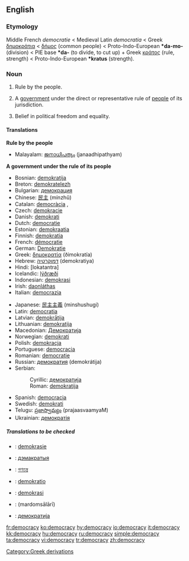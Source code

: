 ==English==

===Etymology===
Middle French ''democratie'' < Medieval Latin ''democratia'' < Greek [[δημοκράτια]] < [[δήμος]] (common people) < Proto-Indo-European '''*da-mo-''' (division) < PIE base '''*da-''' (to divide, to cut up) + Greek [[κράτος]] (rule, strength) < Proto-Indo-European '''*kratus''' (strength).

===Noun===
{{en-noun-reg-y|democrac|y}}

# Rule by the people.
# {{cattag|government}} A [[government]] under the direct or representative rule of [[people]] of its jurisdiction.
# Belief in political freedom and equality.

====Translations====
'''Rule by the people'''
{{top}}
*Malayalam: [[ജനാധിപത്യം]] (janaadhipathyam)
{{bottom}}

'''A government under the rule of its people'''
{{top}}
*Bosnian: [[demokratija#Bosnian|demokratija]] {{f}}
*Breton: [[demokratelezh]] {{f}}
*Bulgarian: [[демокрация]] {{f}}
*Chinese: [[民主]] (mínzhǔ)
*Catalan: [[democràcia]] ,{{f}}
*Czech: [[demokracie]] {{f}}
*Danish: [[demokrati]] {{n}}
*Dutch: [[democratie]] {{f}}
*Estonian: [[demokraatia]]
*Finnish: [[demokratia]]
*French: [[démocratie]] {{f}}
*German: [[Demokratie]] {{f}}
*Greek: [[δημοκρατία]] (ðimokratía)
*Hebrew: [[דמוקרטיה]] (demokratiya)
*Hindi: [lokatantra]
*Icelandic: [[lýðræði]]
*Indonesian: [[demokrasi]]
*Irish: [[daonláthas]]
*Italian: [[democrazia]]
{{mid}}
*Japanese: [[民主主義]] (minshushugi)
*Latin: [[democratia]] {{f}}
*Latvian: [[demokrātija]] {{f}}
*Lithuanian: [[demokratija]] {{f}}
*Macedonian: [[Демократија]] {{f}}
*Norwegian: [[demokrati]] {{n}}
*Polish: [[demokracja]] {{f}}
*Portuguese: [[democracia]] {{f}}
*Romanian: [[democraţie]]
*Russian: [[демократия]] (demokrátija) {{f}}
*Serbian:
*:Cyrillic: [[демократија#Serbian|демократија]] {{f}}
*:Roman: [[demokratija#Serbian|demokratija]] {{f}}
*Spanish: [[democracia]] {{f}}
*Swedish: [[demokrati]]
*Telugu: [[ప్రజాస్వామ్యం]] (prajaasvaamyaM)
*Ukrainian: [[демократія]] {{f}}
{{bottom}}

=====Translations to be checked=====
{{checktrans}}
*{{ttbc|Afrikaans}}: [[demokrasie]]
*{{ttbc|Belarusian}}: [[дэмакратыя]] {{f}}
*{{ttbc|Bengali}}: [[গণতন্ত্র]]
*{{ttbc|Esperanto}}: [[demokratio]]
*{{ttbc|Malay}}: [[demokrasi]]
*{{ttbc|Persian}}: {{FAchar|[[مردم‌سالاری]]}} (mardomsālārī)
*{{ttbc|Macedonian}}: [[демократија]] {{f}}

[[Category:Greek derivations]]

[[fr:democracy]]
[[ko:democracy]]
[[hy:democracy]]
[[io:democracy]]
[[it:democracy]]
[[kk:democracy]]
[[hu:democracy]]
[[ru:democracy]]
[[simple:democracy]]
[[ta:democracy]]
[[vi:democracy]]
[[tr:democracy]]
[[zh:democracy]]